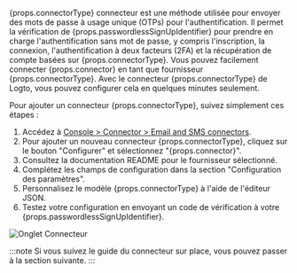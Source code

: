 {props.connectorType} connecteur est une méthode utilisée pour envoyer des mots de passe à usage unique (OTPs) pour l'authentification. Il permet la vérification de {props.passwordlessSignUpIdentifier} pour prendre en charge l'authentification sans mot de passe, y compris l'inscription, la connexion, l'authentification à deux facteurs (2FA) et la récupération de compte basées sur {props.connectorType}. Vous pouvez facilement connecter {props.connector} en tant que fournisseur {props.connectorType}. Avec le connecteur {props.connectorType} de Logto, vous pouvez configurer cela en quelques minutes seulement.

Pour ajouter un connecteur {props.connectorType}, suivez simplement ces étapes :

1. Accédez à [Console > Connector > Email and SMS connectors](https://cloud.logto.io/to/connectors/passwordless).
2. Pour ajouter un nouveau connecteur {props.connectorType}, cliquez sur le bouton "Configurer" et sélectionnez "{props.connector}".
3. Consultez la documentation README pour le fournisseur sélectionné.
4. Complétez les champs de configuration dans la section "Configuration des paramètres".
5. Personnalisez le modèle {props.connectorType} à l'aide de l'éditeur JSON.
6. Testez votre configuration en envoyant un code de vérification à votre {props.passwordlessSignUpIdentifier}.

![Onglet Connecteur](../assets/connector-tab-passwordless.png)

:::note
Si vous suivez le guide du connecteur sur place, vous pouvez passer à la section suivante.
:::
